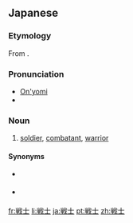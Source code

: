 ==Japanese==
{{kanji readings tab|戦|せん|士|し|sort=せんし}}

===Etymology===
From {{etyl|zhx|ja|sort=せんし}} {{term|sc=Hani|戰士}}.

===Pronunciation===
* [[音読み|On'yomi]]
* {{IPA|lang=ja|[sẽ̞ɴɕi]}}

===Noun===
{{ja-noun|s|hira=せんし|rom=senshi|kyu=戰士}}

# [[soldier]], [[combatant]], [[warrior]]

====Synonyms====
* {{sense|soldier}} {{l|ja|軍人|tr=[[ぐんじん]], ''[[gunjin]]''}}
* {{sense|combatant}} {{l|ja|戦闘員|tr=[[せんとういん]], ''[[sentōin]]''}}

[[fr:戦士]]
[[li:戦士]]
[[ja:戦士]]
[[pt:戦士]]
[[zh:戦士]]